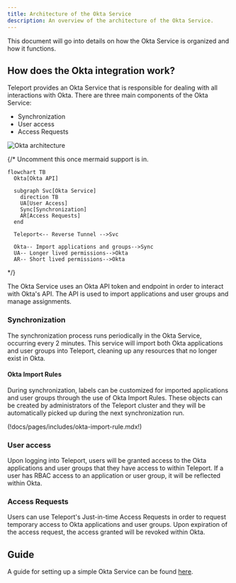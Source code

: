 ```yaml
---
title: Architecture of the Okta Service
description: An overview of the architecture of the Okta Service.
---
```


This document will go into details on how the Okta Service is organized and how
it functions.

## How does the Okta integration work?

Teleport provides an Okta Service that is responsible for dealing with all
interactions with Okta. There are three main components of the Okta Service:

* Synchronization
* User access
* Access Requests

![Okta architecture](../../../img/application-access/okta/okta-architecture.png)

{/*
Uncomment this once mermaid support is in.
```mermaid
flowchart TB
  Okta[Okta API]

  subgraph Svc[Okta Service]
    direction TB
    UA[User Access]
    Sync[Synchronization]
    AR[Access Requests]
  end

  Teleport<-- Reverse Tunnel -->Svc

  Okta-- Import applications and groups-->Sync
  UA-- Longer lived permissions-->Okta
  AR-- Short lived permissions-->Okta
```
*/}

The Okta Service uses an Okta API token and endpoint in order to interact
with Okta's API. The API is used to import applications and user groups and
manage assignments.

### Synchronization

The synchronization process runs periodically in the Okta Service, occurring every
2 minutes. This service will import both Okta applications and user groups into
Teleport, cleaning up any resources that no longer exist in Okta.

#### Okta Import Rules

During synchronization, labels can be customized for imported applications and user
groups through the use of Okta Import Rules. These objects can be created by
administrators of the Teleport cluster and they will be automatically picked up
during the next synchronization run.

(!docs/pages/includes/okta-import-rule.mdx!)

### User access

Upon logging into Teleport, users will be granted access to the Okta applications
and user groups that they have access to within Teleport. If a user has RBAC access to
an application or user group, it will be reflected within Okta.

### Access Requests

Users can use Teleport's Just-in-time Access Requests in order to
request temporary access to Okta applications and user groups. Upon expiration of the
access request, the access granted will be revoked within Okta.

## Guide

A guide for setting up a simple Okta Service can be found [here](./guide.mdx).